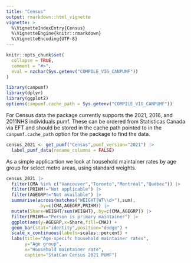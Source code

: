```yaml
---
title: "Census"
output: rmarkdown::html_vignette
vignette: >
  %\VignetteIndexEntry{Census}
  %\VignetteEngine{knitr::rmarkdown}
  %\VignetteEncoding{UTF-8}
---
```


```r
knitr::opts_chunk$set(
  collapse = TRUE,
  comment = "#>",
  eval = nzchar(Sys.getenv("COMPILE_VIG_CANPUMF"))
)
```

```r
library(canpumf)
library(dplyr)
library(ggplot2)
options(canpumf.cache_path = Sys.getenv("COMPILE_VIG_CANPUMF"))
```

For Census data the package currently supports the 2021, 2016, and 2011NHS individuals pumf. These can be ordered from Statisticas Canada via EFT and should be stored in the cache path pointed to in the `canpumf.cache_path` option for the package to find the data.

```r
census_2021 <- get_pumf("Census",pumf_version="2021") |>
  label_pumf_data(rename_columns = FALSE)
```


As a simple applicartion we look at household maintainer rates by age group for select metro areas, using standard weights.

```r
census_2021 |>
  filter(CMA %in% c("Vancouver","Toronto","Montréal","Québec")) |>
  filter(PRIHM!="Not applicable") |>
  filter(AGEGRP!="Not available") |>
  summarise(across(matches("WEIGHT|WT\\d+"),sum),
            .by=c(CMA,AGEGRP,PRIHM)) |>
  mutate(Share=WEIGHT/sum(WEIGHT),.by=c(CMA,AGEGRP)) |>
  filter(PRIHM=="Person is primary maintainer") |>
  ggplot(aes(y=AGEGRP,x=Share,fill=CMA)) +
  geom_bar(stat="identity",position="dodge") +
  scale_x_continuous(labels=scales::percent) +
  labs(title="Age-specifc household maintainer rates",
       y="Age group",
       x="Household maintainer rate",
       caption="StatCan Census 2021 PUMF") 
```
